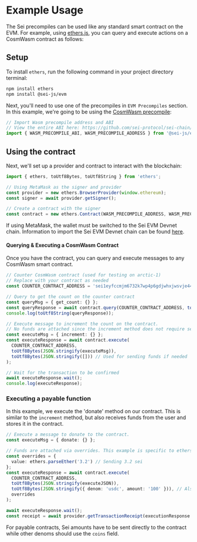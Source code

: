 
# Example Usage

The Sei precompiles can be used like any standard smart contract on the EVM. For
example, using [ethers.js](https://docs.ethers.org/v6/), you can query and
execute actions on a CosmWasm contract as follows:

## Setup

To install `ethers`, run the following command in your project directory
terminal:

```bash copy
npm install ethers
npm install @sei-js/evm
```

Next, you'll need to use one of the precompiles in `EVM Precompiles` section. In
this example, we're going to be using the [CosmWasm precompile](reference/precompiles/cosmwasm):

```typescript copy
// Import Wasm precompile address and ABI
// View the entire ABI here: https://github.com/sei-protocol/sei-chain/tree/evm/precompiles/wasmd
import { WASM_PRECOMPILE_ABI, WASM_PRECOMPILE_ADDRESS } from '@sei-js/evm';
```

## Using the contract

Next, we'll set up a provider and contract to interact with the blockchain:

```typescript copy
import { ethers, toUtf8Bytes, toUtf8String } from 'ethers';

// Using MetaMask as the signer and provider
const provider = new ethers.BrowserProvider(window.ethereum);
const signer = await provider.getSigner();

// Create a contract with the signer
const contract = new ethers.Contract(WASM_PRECOMPILE_ADDRESS, WASM_PRECOMPILE_ABI, signer);
```

<Callout type="info">If using MetaMask, the wallet must be switched to the Sei EVM Devnet chain. Information to import the Sei EVM Devnet chain can be found [here](../learn/wallet-setup).</Callout>

#### Querying & Executing a CosmWasm Contract

Once you have the contract, you can query and execute messages to any CosmWasm
smart contract.

```typescript copy
// Counter CosmWasm contract (used for testing on arctic-1)
// Replace with your contract as needed
const COUNTER_CONTRACT_ADDRESS = 'sei1eyfccmjm6732k7wp4p6gdjwhxjwsvje44j0hfx8nkgrm8fs7vqfsy2jxff';

// Query to get the count on the counter contract
const queryMsg = { get_count: {} };
const queryResponse = await contract.query(COUNTER_CONTRACT_ADDRESS, toUtf8Bytes(JSON.stringify(queryMsg)));
console.log(toUtf8String(queryResponse));

// Execute message to increment the count on the contract.
// No funds are attached since the increment method does not require sei.
const executeMsg = { increment: {} };
const executeResponse = await contract.execute(
  COUNTER_CONTRACT_ADDRESS,
  toUtf8Bytes(JSON.stringify(executeMsg)),
  toUtf8Bytes(JSON.stringify([])) // Used for sending funds if needed
);

// Wait for the transaction to be confirmed
await executeResponse.wait();
console.log(executeResponse);
```

### Executing a payable function

In this example, we execute the 'donate' method on our contract. This is similar
to the `increment` method, but also receives funds from the user and stores it
in the contract.

```typescript copy
// Execute a message to donate to the contract.
const executeMsg = { donate: {} };

// Funds are attached via overrides. This example is specific to ethers.js
const overrides = {
  value: ethers.parseEther('3.2') // Sending 3.2 sei
};
const executeResponse = await contract.execute(
  COUNTER_CONTRACT_ADDRESS,
  toUtf8Bytes(JSON.stringify(executeJSON)),
  toUtf8Bytes(JSON.stringify({ denom: 'usdc', amount: '100' })), // Also send 100 usdc
  overrides
);

await executeResponse.wait();
const receipt = await provider.getTransactionReceipt(executionResponse.hash);
```

For payable contracts, Sei amounts have to be sent directly to the contract
while other denoms should use the `coins` field.
